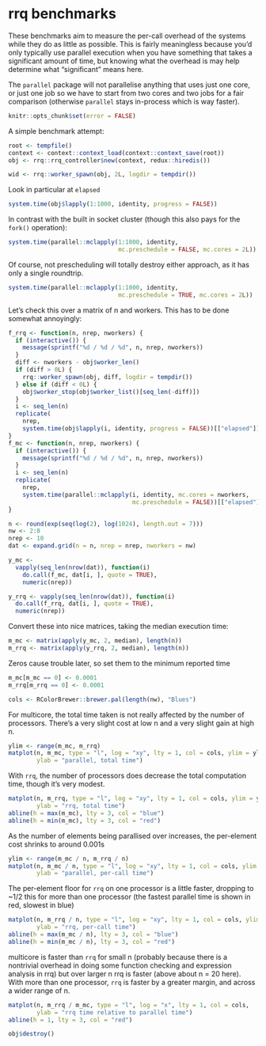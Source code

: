 # rrq benchmarks

These benchmarks aim to measure the per-call overhead of the
systems while they do as little as possible.  This is fairly
meaningless because you'd only typically use parallel execution
when you have something that takes a significant amount of time,
but knowing what the overhead is may help determine what
"significant" means here.

The `parallel` package will not parallelise anything that uses just
one core, or just one job so we have to start from two cores and
two jobs for a fair comparison (otherwise `parallel` stays
in-process which is way faster).

``` r
knitr::opts_chunk$set(error = FALSE)
```

A simple benchmark attempt:
``` r
root <- tempfile()
context <- context::context_load(context::context_save(root))
obj <- rrq::rrq_controller$new(context, redux::hiredis())

wid <- rrq::worker_spawn(obj, 2L, logdir = tempdir())
```

Look in particular at `elapsed`
``` r
system.time(obj$lapply(1:1000, identity, progress = FALSE))
```

In contrast with the built in socket cluster (though this also pays
for the `fork()` operation):
``` r
system.time(parallel::mclapply(1:1000, identity,
                               mc.preschedule = FALSE, mc.cores = 2L))
```

Of course, not prescheduling will totally destroy either approach,
as it has only a single roundtrip.
``` r
system.time(parallel::mclapply(1:1000, identity,
                               mc.preschedule = TRUE, mc.cores = 2L))
```

Let's check this over a matrix of n and workers.  This has to be
done somewhat annoyingly:
``` r
f_rrq <- function(n, nrep, nworkers) {
  if (interactive()) {
    message(sprintf("%d / %d / %d", n, nrep, nworkers))
  }
  diff <- nworkers - obj$worker_len()
  if (diff > 0L) {
    rrq::worker_spawn(obj, diff, logdir = tempdir())
  } else if (diff < 0L) {
    obj$worker_stop(obj$worker_list()[seq_len(-diff)])
  }
  i <- seq_len(n)
  replicate(
    nrep,
    system.time(obj$lapply(i, identity, progress = FALSE))[["elapsed"]])
}
f_mc <- function(n, nrep, nworkers) {
  if (interactive()) {
    message(sprintf("%d / %d / %d", n, nrep, nworkers))
  }
  i <- seq_len(n)
  replicate(
    nrep,
    system.time(parallel::mclapply(i, identity, mc.cores = nworkers,
                                   mc.preschedule = FALSE))[["elapsed"]])
}

n <- round(exp(seq(log(2), log(1024), length.out = 7)))
nw <- 2:8
nrep <- 10
dat <- expand.grid(n = n, nrep = nrep, nworkers = nw)
```

``` r
y_mc <-
  vapply(seq_len(nrow(dat)), function(i)
    do.call(f_mc, dat[i, ], quote = TRUE),
    numeric(nrep))
```

``` r
y_rrq <- vapply(seq_len(nrow(dat)), function(i)
  do.call(f_rrq, dat[i, ], quote = TRUE),
  numeric(nrep))
```

Convert these into nice matrices, taking the median execution time:
``` r
m_mc <- matrix(apply(y_mc, 2, median), length(n))
m_rrq <- matrix(apply(y_rrq, 2, median), length(n))
```

Zeros cause trouble later, so set them to the minimum reported time
``` r
m_mc[m_mc == 0] <- 0.0001
m_rrq[m_rrq == 0] <- 0.0001

cols <- RColorBrewer::brewer.pal(length(nw), "Blues")
```

For multicore, the total time taken is not really affected by the
number of processors.  There's a very slight cost at low n and a
very slight gain at high n.
``` r
ylim <- range(m_mc, m_rrq)
matplot(n, m_mc, type = "l", log = "xy", lty = 1, col = cols, ylim = ylim,
        ylab = "parallel, total time")
```

With `rrq`, the number of processors does decrease the total
computation time, though it's very modest.
``` r
matplot(n, m_rrq, type = "l", log = "xy", lty = 1, col = cols, ylim = ylim,
        ylab = "rrq, total time")
abline(h = max(m_mc), lty = 3, col = "blue")
abline(h = min(m_mc), lty = 3, col = "red")
```

As the number of elements being parallised over increases, the
per-element cost shrinks to around 0.001s
``` r
ylim <- range(m_mc / n, m_rrq / n)
matplot(n, m_mc / n, type = "l", log = "xy", lty = 1, col = cols, ylim = ylim,
        ylab = "parallel, per-call time")
```

The per-element floor for `rrq` on one processor is a little
faster, dropping to ~1/2 this for more than one processor (the
fastest parallel time is shown in red, slowest in blue)
``` r
matplot(n, m_rrq / n, type = "l", log = "xy", lty = 1, col = cols, ylim = ylim,
        ylab = "rrq, per-call time")
abline(h = max(m_mc / n), lty = 3, col = "blue")
abline(h = min(m_mc / n), lty = 3, col = "red")
```

multicore is faster than `rrq` for small n (probably because there
is a nontrivial overhead in doing some function checking and
expression analysis in rrq) but over larger n rrq is faster (above
about n = 20 here).  With more than one processor, `rrq` is faster
by a greater margin, and across a wider range of n.
``` r
matplot(n, m_rrq / m_mc, type = "l", log = "x", lty = 1, col = cols,
        ylab = "rrq time relative to parallel time")
abline(h = 1, lty = 3, col = "red")

obj$destroy()
```
